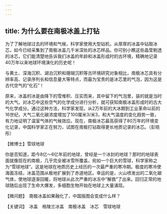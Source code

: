 ```yaml
---
---
---
```

title: 为什么要在南极冰盖上打钻
---




为了了解地球过去的环境和气候，科学家使用大型钻机，从厚厚的冰盖中钻取冰芯，如今已经采集到了南极冰盖几千米深处的冰芯样品。你可别小瞧这些晶莹剔透的冰芯，它们能清楚地告诉我们冰盖的年龄和冰盖形成时的古环境，精确地记录40万年以来地球环境演化的历史呢！

与黄土、深海沉积、湖泊沉积和珊瑚沉积等古环境研究对象相比，南极冰芯具有分辨率高、记录序列长和信息量大等特点，而最为宝贵的是冰芯里的气泡，因为这是古代空气的“化石”！

原来，冰盖的冰是由降下的雪堆积、压实而来，其中留下的气泡里，装的就是当时的大气。对冰芯中这些空气的化学成分进行分析，就可获知南极冰盖形成时的古大气化学成分。通过这种方法，科学家发现，从2万年前的大冰期到工业革命以前的16世纪，大气二氧化碳浓度增加了100厘米3/米3，和大气温度的变化趋势一致，有力地证明了温室气体的气候效应。现在，南极冰芯最高获得了80万年的环境变化记录，中国科学家正在努力，试图在南极打钻取得更长地质记录的冰芯。（彭晓彤）





【微博士】雪球地球

你是否知道，距今8亿～6亿年前的地球，曾经是一个冰封的地球？那时的地球表面就像现在的南极，几乎完全被冰雪所覆盖，宛如一个巨大的雪球，科学家称之为“雪球地球”。这是地球在地质历史上经历的一次最严重的寒冷期。极度的寒冷使海面冻结，冰盖范围从极地扩展到了赤道地区。幸运的是，火山喷发出的二氧化碳气体，使地球逐渐回暖，将地球从此次严重的冰冻中“解救”了出来。回归正常的地球随后出现了生命大爆发，多细胞生物开始在地球上大量涌现。

【微问题】　南极冰盖如果融化了，中国版图会变成什么样？

【关键词】　冰盖　格陵兰冰盖　南极冰盖　冰芯　雪球地球